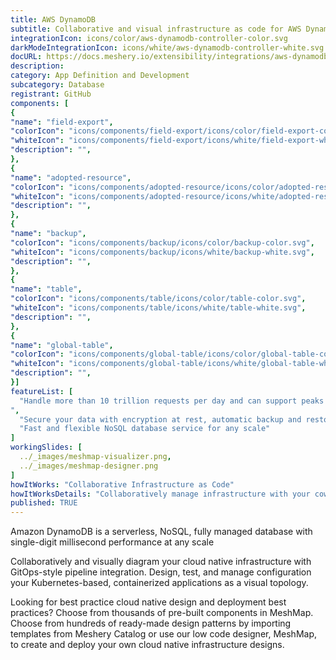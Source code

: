 ```yaml
---
title: AWS DynamoDB
subtitle: Collaborative and visual infrastructure as code for AWS DynamoDB
integrationIcon: icons/color/aws-dynamodb-controller-color.svg
darkModeIntegrationIcon: icons/white/aws-dynamodb-controller-white.svg
docURL: https://docs.meshery.io/extensibility/integrations/aws-dynamodb-controller
description: 
category: App Definition and Development
subcategory: Database
registrant: GitHub
components: [
{
"name": "field-export",
"colorIcon": "icons/components/field-export/icons/color/field-export-color.svg",
"whiteIcon": "icons/components/field-export/icons/white/field-export-white.svg",
"description": "",
},
{
"name": "adopted-resource",
"colorIcon": "icons/components/adopted-resource/icons/color/adopted-resource-color.svg",
"whiteIcon": "icons/components/adopted-resource/icons/white/adopted-resource-white.svg",
"description": "",
},
{
"name": "backup",
"colorIcon": "icons/components/backup/icons/color/backup-color.svg",
"whiteIcon": "icons/components/backup/icons/white/backup-white.svg",
"description": "",
},
{
"name": "table",
"colorIcon": "icons/components/table/icons/color/table-color.svg",
"whiteIcon": "icons/components/table/icons/white/table-white.svg",
"description": "",
},
{
"name": "global-table",
"colorIcon": "icons/components/global-table/icons/color/global-table-color.svg",
"whiteIcon": "icons/components/global-table/icons/white/global-table-white.svg",
"description": "",
}]
featureList: [
  "Handle more than 10 trillion requests per day and can support peaks of more than 20 million requests per second.
",
  "Secure your data with encryption at rest, automatic backup and restore, and guaranteed reliability with an SLA of up to 99.999% availability.",
  "Fast and flexible NoSQL database service for any scale"
]
workingSlides: [
  ../_images/meshmap-visualizer.png,
  ../_images/meshmap-designer.png
]
howItWorks: "Collaborative Infrastructure as Code"
howItWorksDetails: "Collaboratively manage infrastructure with your coworkers synchronously sharing the same designs."
published: TRUE
---
```

<p>
Amazon DynamoDB is a serverless, NoSQL, fully managed database with single-digit millisecond performance at any scale
</p>
<p>
    Collaboratively and visually diagram your cloud native infrastructure with GitOps-style pipeline integration. Design, test, and manage configuration your Kubernetes-based, containerized applications as a visual topology.
</p>
<p>
    Looking for best practice cloud native design and deployment best practices? Choose from thousands of pre-built components in MeshMap. Choose from hundreds of ready-made design patterns by importing templates from Meshery Catalog or use our low code designer, MeshMap, to create and deploy your own cloud native infrastructure designs.
</p>
